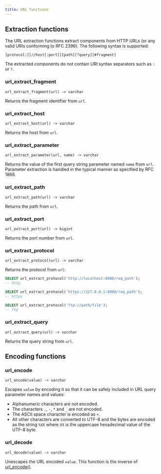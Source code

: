 ```yaml
---
title: URL functions
---
```


## Extraction functions

The URL extraction functions extract components from HTTP URLs
(or any valid URIs conforming to RFC 2396).
The following syntax is supported:

```
[protocol:][//host[:port]][path][?query][#fragment]
```

The extracted components do not contain URI syntax separators
such as `:` or `?`.

### url_extract_fragment

```
url_extract_fragment(url) -> varchar
```
Returns the fragment identifier from `url`.

### url_extract_host

```
url_extract_host(url) -> varchar
```
Returns the host from `url`.

### url_extract_parameter

```
url_extract_parameter(url, name) -> varchar
```
Returns the value of the first query string parameter named `name`
from `url`. Parameter extraction is handled in the typical manner
as specified by RFC 1866.

### url_extract_path

```
url_extract_path(url) -> varchar
```
Returns the path from `url`.

### url_extract_port

```
url_extract_port(url) -> bigint
```
Returns the port number from `url`.

### url_extract_protocol

```
url_extract_protocol(url) -> varchar
```

Returns the protocol from `url`:

```sql
SELECT url_extract_protocol('http://localhost:8080/req_path');
-- http

SELECT url_extract_protocol('https://127.0.0.1:8080/req_path');
-- https

SELECT url_extract_protocol('ftp://path/file');
-- ftp
```

### url_extract_query

```
url_extract_query(url) -> varchar
```
Returns the query string from `url`.

## Encoding functions

### url_encode

```
url_encode(value) -> varchar
```

Escapes `value` by encoding it so that it can be safely included in
URL query parameter names and values:

- Alphanumeric characters are not encoded.
- The characters `.`, `-`, `*` and `_` are not encoded.
- The ASCII space character is encoded as `+`.
- All other characters are converted to UTF-8 and the bytes are encoded
  as the string `%XX` where `XX` is the uppercase hexadecimal
  value of the UTF-8 byte.

### url_decode

```
url_decode(value) -> varchar
```
Unescapes the URL encoded `value`.
This function is the inverse of [url_encode()](#url-encode).
